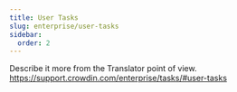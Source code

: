 ```yaml
---
title: User Tasks
slug: enterprise/user-tasks
sidebar:
  order: 2
---
```


Describe it more from the Translator point of view. https://support.crowdin.com/enterprise/tasks/#user-tasks
